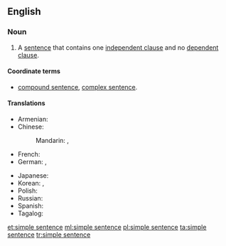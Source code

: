 ==English==

===Noun===
{{en-noun}}

# {{label|en|grammar}} A [[sentence]] that contains one [[independent clause]] and no [[dependent clause]].

====Coordinate terms====
* {{sense|grammar}} [[compound sentence]], [[complex sentence]].

====Translations====
{{trans-top|sentence containing one independent clause and no dependent clause}}
* Armenian: {{t|hy|պարզ նախադասություն}}
* Chinese:
*: Mandarin: {{t+|cmn|單句|sc=Hani}}, {{t+|cmn|单句|tr=dānjù|sc=Hani}}
* French: {{t+|fr|phrase simple|f}}
* German: {{t+|de|einfacher Satz|m}}, {{t+|de|Satzgefüge|n}}
{{trans-mid}}
* Japanese: {{t|ja|単文|tr=たんぶん, tanbun|sc=Jpan}}
* Korean: {{t+|ko|단문|sc=Kore}}, {{t|ko|단순문|sc=Kore}}
* Polish: {{t|pl|zdanie pojedyncze|n}}
* Russian: {{t|ru|просто́е предложе́ние|n}}
* Spanish: {{t+|es|oración simple|f}}
* Tagalog: {{t|tl|payak na pangungusap}}
{{trans-bottom}}

[[et:simple sentence]]
[[ml:simple sentence]]
[[pl:simple sentence]]
[[ta:simple sentence]]
[[tr:simple sentence]]